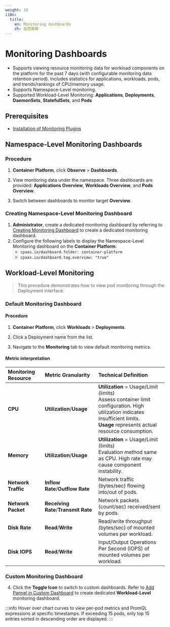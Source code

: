 ```yaml
---
weight: 10
i18n:
  title:
    en: Monitoring dashboards
    zh: 监控面板
---
```


# Monitoring Dashboards

- Supports viewing resource monitoring data for workload components on the platform for the past 7 days (with configurable monitoring data retention period). Includes statistics for applications, workloads, pods, and trends/rankings of CPU/memory usage. 
- Supports Namespace-Level monitoring.
- Supported Workload-Level Monitoring: **Applications**, **Deployments**, **DaemonSets**, **StatefulSets**, and **Pods**

## Prerequisites
- [Installation of Monitoring Plugins](../../../../observability/monitor/install_monitor.mdx)

## Namespace-Level Monitoring Dashboards

### Procedure

1. **Container Platform**, click **Observe** > **Dashboards**.

2. View monitoring data under the namespace. Three dashboards are provided: **Applications Overview**, **Workloads Overview**, and **Pods Overview**.

3. Switch between dashboards to monitor target **Overview**. 

### Creating Namespace-Level Monitoring Dashboard

1. **Administrator**, create a dedicated monitoring dashboard by referring to [Creating Monitoring Dashboard](../../../../observability/monitor/functions/manage_dashboard.mdx#｛#create_dashboard｝) to create a dedicated monitoring dashboard.
2. Configure the following labels to display the Namespace-Level Monitoring dashboard on the **Container Platform**:
   - `cpaas.io/dashboard.folder: container-platform`
   - `cpaas.io/dashboard.tag.overview: "true"`

## Workload-Level Monitoring 
> This procedure demonstrates how to view pod monitoring through the Deployment interface.

### Default Monitoring Dashboard
#### Procedure

1. **Container Platform**, click **Workloads** > **Deployments**.

2. Click a Deployment name from the list.

3. Navigate to the **Monitoring** tab to view default monitoring metrics.

#### Metric interpretation

| **Monitoring Resource** | **Metric Granularity** | **Technical Definition** |
| :---------------------- | :-------------------- | :------------------------- |
| **CPU**             | **Utilization**/**Usage** | **Utilization** = Usage/Limit (limits)<br/>Assess container limit configuration. High utilization indicates insufficient limits.<br/>**Usage** represents actual resource consumption.|
| **Memory**          | **Utilization**/**Usage** | **Utilization** = Usage/Limit (limits)<br />Evaluation method same as CPU. High rate may cause component instability.|
| **Network Traffic** | **Inflow Rate**/**Outflow Rate** | Network traffic (bytes/sec) flowing into/out of pods.   |
| **Network Packet** | **Receiving Rate**/**Transmit Rate** | Network packets (count/sec) received/sent by pods.   |
| **Disk Rate**      | **Read**/**Write** | Read/write throughput (bytes/sec) of mounted volumes per workload.          |
| **Disk IOPS**      | **Read**/**Write** | Input/Output Operations Per Second (IOPS) of mounted volumes per workload.  |

### Custom Monitoring Dashboard
4. Click the **Toggle Icon** to switch to custom dashboards. Refer to [Add Pannel in Custom Dashboard](../../../../observability/monitor/functions/manage_dashboard.mdx) to create dedicated **Workload-Level** monitoring dashboard.

:::info
Hover over chart curves to view per-pod metrics and PromQL expressions at specific timestamps. If exceeding 15 pods, only top 15 entries sorted in descending order are displayed. 
:::